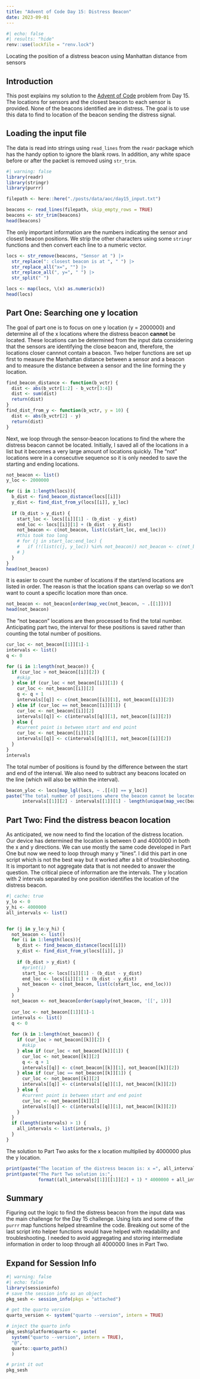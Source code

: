```yaml
---
title: "Advent of Code Day 15: Distress Beacon"
date: 2023-09-01
---
```

```r
#| echo: false
#| results: "hide"
renv::use(lockfile = "renv.lock")
```

Locating the position of a distress beacon using Manhattan distance from sensors

## Introduction

This post explains my solution to the [Advent of Code](http://adventofcode.com/) problem from Day 15.  The locations for sensors and the closest beacon to each sensor is provided.  None of the beacons identified are in distress.  The goal is to use this data to find to location of the beacon sending the distress signal.

## Loading the input file

The data is read into strings using ```read_lines``` from the ```readr``` package which has the handy option to ignore the blank rows.  In addition, any white space before or after the packet is removed using ```str_trim```.
```r
#| warning: false
library(readr)
library(stringr)
library(purrr)

filepath <- here::here("./posts/data/aoc/day15_input.txt")

beacons <- read_lines(filepath, skip_empty_rows = TRUE)
beacons <- str_trim(beacons)
head(beacons)
```
The only important information are the numbers indicating the sensor and closest beacon positions. We strip the other characters using some ```stringr``` functions and then convert each line to a numeric vector.
```r
locs <- str_remove(beacons, "Sensor at ") |>
  str_replace(": closest beacon is at ", " ") |>
  str_replace_all("x=", "") |>
  str_replace_all(", y=", " ") |>
  str_split(" ")

locs <- map(locs, \(x) as.numeric(x))
head(locs)
```
## Part One: Searching one y location

The goal of part one is to focus on one y location (y = 2000000) and determine all of the x locations where the distress beacon **cannot** be located.  These locations can be determined from the input data considering that the sensors are identifying the close beacon and, therefore, the locations closer cannnot contain a beacon.  Two helper functions are set up first to measure the Manhattan distance between a sensor and a beacon and to measure the distance between a sensor and the line forming the y location.
```r
find_beacon_distance <- function(b_vctr) {
  dist <- abs(b_vctr[1:2] - b_vctr[3:4])
  dist <- sum(dist)
  return(dist)
}
find_dist_from_y <- function(b_vctr, y = 10) {
  dist <- abs(b_vctr[2] - y)
  return(dist)
}
```

Next, we loop through the sensor-beacon locations to find the where the distress beacon cannot be located.  Initially, I saved all of the locations in a list but it becomes a very large amount of locations quickly.  The "not" locations were in a consecutive sequence so it is only needed to save the starting and ending locations.
```r
not_beacon <- list()
y_loc <- 2000000

for (i in 1:length(locs)){
  b_dist <- find_beacon_distance(locs[[i]])
  y_dist <- find_dist_from_y(locs[[i]], y_loc)
  
  if (b_dist > y_dist) {
    start_loc <- locs[[i]][1] - (b_dist - y_dist)
    end_loc <- locs[[i]][1] + (b_dist - y_dist)
    not_beacon <- c(not_beacon, list(c(start_loc, end_loc)))
    #this took too long
    # for (j in start_loc:end_loc) {
    #   if (!(list(c(j, y_loc)) %in% not_beacon)) not_beacon <- c(not_beacon, list(c(j, y_loc)))
    # }
  }
}
head(not_beacon)
```
It is easier to count the number of locations if the start/end locations are listed in order.  The reason is that the location spans can overlap so we don't want to count a specific location more than once.
```r
not_beacon <- not_beacon[order(map_vec(not_beacon, ~ .[[1]]))]
head(not_beacon)
```
The "not beacon" locations are then processed to find the total number.  Anticipating part two, the interval for these positions is saved rather than counting the total number of positions.
```r
cur_loc <- not_beacon[[1]][1]-1
intervals <- list()
q <- 0

for (i in 1:length(not_beacon)) {
  if (cur_loc > not_beacon[[i]][2]) {
    #skip
  } else if (cur_loc < not_beacon[[i]][1]) {
    cur_loc <- not_beacon[[i]][2]
    q <- q + 1
    intervals[[q]] <- c(not_beacon[[i]][1], not_beacon[[i]][2])
  } else if (cur_loc == not_beacon[[i]][1]) {
    cur_loc <- not_beacon[[i]][2]
    intervals[[q]] <- c(intervals[[q]][1], not_beacon[[i]][2])
  } else {
    #current point is between start and end point
    cur_loc <- not_beacon[[i]][2]
    intervals[[q]] <- c(intervals[[q]][1], not_beacon[[i]][2])
  }
}
intervals
```
The total number of positions is found by the difference between the start and end of the interval.  We also need to subtract any beacons located on the line (which will also be within the interval).
```r
beacon_yloc <- locs[map_lgl(locs, ~ .[[4]] == y_loc)]
paste("The total number of positions where the beacon cannot be located:", 
      intervals[[1]][2] - intervals[[1]][1] - length(unique(map_vec(beacon_yloc, ~ .[[3]]))))
```
## Part Two: Find the distress beacon location

As anticipated, we now need to find the location of the distress location.  Our device has determined the location is between 0 and 4000000 in both the x and y directions.  We can use mostly the same code developed in Part One but now we need to loop through many y "lines".  I did this part in one script which is not the best way but it worked after a bit of troubleshooting.  It is important to not aggregate data that is not needed to answer the question.  The critical piece of information are the intervals.  The y location with 2 intervals separated by one position identifies the location of the distress beacon.
```r
#| cache: true
y_lo <- 0
y_hi <- 4000000
all_intervals <- list()


for (j in y_lo:y_hi) {
  not_beacon <- list()
  for (i in 1:length(locs)){
    b_dist <- find_beacon_distance(locs[[i]])
    y_dist <- find_dist_from_y(locs[[i]], j)
    
    if (b_dist > y_dist) {
      #print(i)
      start_loc <- locs[[i]][1] - (b_dist - y_dist)
      end_loc <- locs[[i]][1] + (b_dist - y_dist)
      not_beacon <- c(not_beacon, list(c(start_loc, end_loc)))
    }
  }
  not_beacon <- not_beacon[order(sapply(not_beacon, '[[', 1))]
  
  cur_loc <- not_beacon[[1]][1]-1
  intervals <- list()
  q <- 0
  
  for (k in 1:length(not_beacon)) {
    if (cur_loc > not_beacon[[k]][2]) {
      #skip
    } else if (cur_loc < not_beacon[[k]][1]) {
      cur_loc <- not_beacon[[k]][2]
      q <- q + 1
      intervals[[q]] <- c(not_beacon[[k]][1], not_beacon[[k]][2])
    } else if (cur_loc == not_beacon[[k]][1]) {
      cur_loc <- not_beacon[[k]][2]
      intervals[[q]] <- c(intervals[[q]][1], not_beacon[[k]][2])
    } else {
      #current point is between start and end point
      cur_loc <- not_beacon[[k]][2]
      intervals[[q]] <- c(intervals[[q]][1], not_beacon[[k]][2])
    }
  }
  if (length(intervals) > 1) {
    all_intervals <- list(intervals, j)
  }
}
```

The solution to Part Two asks for the x location multiplied by 4000000 plus the y location.
```r
print(paste("The location of the distress beacon is: x =", all_intervals[[1]][[1]][2] + 1, "y =", all_intervals[[2]]))
print(paste("The Part Two solution is:",
            format((all_intervals[[1]][[1]][2] + 1) * 4000000 + all_intervals[[2]], scientific = FALSE)))
```
## Summary

Figuring out the logic to find the distress beacon from the input data was the main challenge for the Day 15 challenge.  Using lists and some of the ```purrr``` map functions helped streamline the code.  Breaking out some of the last script into helper functions would have helped with readability and troubleshooting.  I needed to avoid aggregating and storing intermediate information in order to loop through all 4000000 lines in Part Two.

:::{.callout-tip collapse="true"}
## Expand for Session Info
```r
#| warning: false
#| echo: false
library(sessioninfo)
# save the session info as an object
pkg_sesh <- session_info(pkgs = "attached")

# get the quarto version
quarto_version <- system("quarto --version", intern = TRUE)

# inject the quarto info
pkg_sesh$platform$quarto <- paste(
  system("quarto --version", intern = TRUE), 
  "@", 
  quarto::quarto_path()
  )

# print it out
pkg_sesh
```
:::
